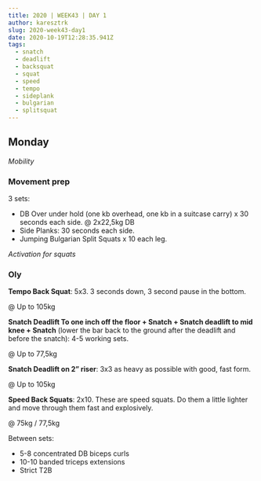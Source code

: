 ```yaml
---
title: 2020 | WEEK43 | DAY 1
author: karesztrk
slug: 2020-week43-day1
date: 2020-10-19T12:28:35.941Z
tags:
  - snatch
  - deadlift
  - backsquat
  - squat
  - speed
  - tempo
  - sideplank
  - bulgarian
  - splitsquat
---
```


## Monday

_Mobility_

### Movement prep

3 sets:

- DB Over under hold (one kb overhead, one kb in a suitcase carry) x 30 seconds each side. @ 2x22,5kg DB
- Side Planks: 30 seconds each side.
- Jumping Bulgarian Split Squats x 10 each leg.

_Activation for squats_

### Oly

**Tempo Back Squat**: 5x3. 3 seconds down, 3 second pause in the bottom.

@ Up to 105kg

**Snatch Deadlift To one inch off the floor + Snatch + Snatch deadlift to mid knee + Snatch** (lower the bar back to the ground after the deadlift and before the snatch): 4-5 working sets.

@ Up to 77,5kg

**Snatch Deadlift on 2” riser**: 3x3 as heavy as possible with good, fast form.

@ Up to 105kg

**Speed Back Squats**: 2x10. These are speed squats. Do them a little lighter and move through them fast and explosively.

@ 75kg / 77,5kg

Between sets:

- 5-8 concentrated DB biceps curls
- 10-10 banded triceps extensions
- Strict T2B
